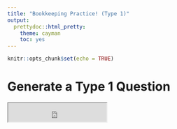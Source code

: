 ```yaml
---
title: "Bookkeeping Practice! (Type 1)"
output:
  prettydoc::html_pretty:
    theme: cayman
    toc: yes
---
```


```r
knitr::opts_chunk$set(echo = TRUE)
```

# Generate a Type 1 Question

<iframe src ="https://mystruth.shinyapps.io/project/" height=43px width=225px />

```r
knitr::include_app("https://mystruth.shinyapps.io/project/",
                   height = "42px")
```

Please be patient when generating! - It can take up to 30 seconds per download!

# Pre-Generated Questions

Clicking the below links rewrites the current page so I recommend opening the links in a new tab!

[Question 1](RevisionQuestion (1).pdf)

[Question 2](RevisionQuestion (2).pdf)

[Question 3](RevisionQuestion (3).pdf)

[Question 4](RevisionQuestion (4).pdf)

[Question 5](RevisionQuestion (5).pdf)

[Question 6](RevisionQuestion (6).pdf)

[Question 7](RevisionQuestion (7).pdf)

[Question 8](RevisionQuestion (8).pdf)

[Question 9](RevisionQuestion (9).pdf)

[Question 10](RevisionQuestion (10).pdf)

[Question 11](RevisionQuestion (11).pdf)

[Question 12](RevisionQuestion.pdf)

